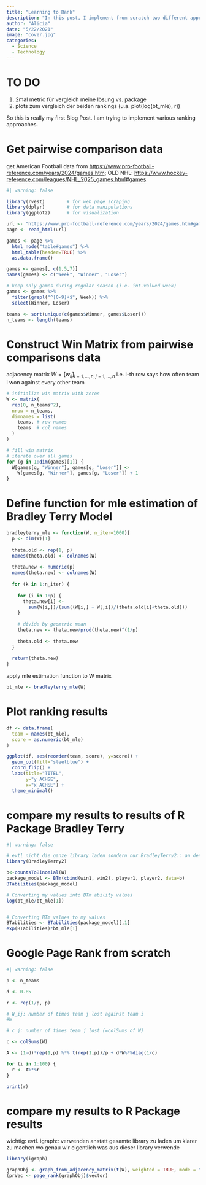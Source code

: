 ```yaml
---
title: "Learning to Rank"
description: "In this post, I implement from scratch two different approaches for learning a ranking from data on the results of pairwise comparisons."
author: "Alicia"
date: "5/22/2021"
image: "cover.jpg"
categories:
  - Science
  - Technology
---
```


# TO DO

1. 2mal metric für vergleich meine lösung vs. package
2. plots zum vergleich der beiden rankings (u.a. plot(log(bt_mle), r))



So this is really my first Blog Post. I am trying to implement various ranking approaches.

# Get pairwise comparison data

get American Football data from <https://www.pro-football-reference.com/years/2024/games.htm>; OLD NHL: <https://www.hockey-reference.com/leagues/NHL_2025_games.html#games>

```r
#| warning: false

library(rvest)        # for web page scraping
library(dplyr)        # for data manipulations
library(ggplot2)      # for visualization

url <- "https://www.pro-football-reference.com/years/2024/games.htm#games"
page <- read_html(url)

games <- page %>%
  html_node("table#games") %>%
  html_table(header=TRUE) %>%
  as.data.frame()

games <- games[, c(1,5,7)]
names(games) <- c("Week", "Winner", "Loser")

# keep only games during regular season (i.e. int-valued week)
games <- games %>%
  filter(grepl("^[0-9]+$", Week)) %>%
  select(Winner, Loser)

teams <- sort(unique(c(games$Winner, games$Loser)))
n_teams <- length(teams)
```

# Construct Win Matrix from pairwise comparisons data

adjacency matrix $W=[w_{ij}]_{i=1,\dots,n,\, j=1,\dots, n}$ i.e. i-th row says how often team i won against every other team

```r
# initialize win matrix with zeros
W <- matrix(
  rep(0, n_teams^2),
  nrow = n_teams,
  dimnames = list(
    teams, # row names
    teams  # col names
  )
)

# fill win matrix
# iterate over all games
for (g in 1:dim(games)[1]) {
  W[games[g, "Winner"], games[g, "Loser"]] <- 
    W[games[g, "Winner"], games[g, "Loser"]] + 1
}

```

# Define function for mle estimation of Bradley Terry Model

```r
bradleyterry_mle <- function(W, n_iter=1000){
  p <- dim(W)[1]
  
  theta.old <- rep(1, p)
  names(theta.old) <- colnames(W)
  
  theta.new <- numeric(p)
  names(theta.new) <- colnames(W)
  
  for (k in 1:n_iter) {
    
    for (i in 1:p) {
      theta.new[i] <- 
        sum(W[i,])/(sum((W[i,] + W[,i])/(theta.old[i]+theta.old)))
    }
    
    # divide by geomtric mean
    theta.new <- theta.new/prod(theta.new)^(1/p)
    
    theta.old <- theta.new
  }
  
  return(theta.new)
}
```

apply mle estimation function to W matrix

```r
bt_mle <- bradleyterry_mle(W)
```

# Plot ranking results

```r
df <- data.frame(
  team = names(bt_mle),
  score = as.numeric(bt_mle)
)

ggplot(df, aes(reorder(team, score), y=score)) +
  geom_col(fill="steelblue") +
  coord_flip() +
  labs(title="TITEL",
       y="y ACHSE",
       x="x ACHSE") +
  theme_minimal()
```

# compare my results to results of R Package Bradley Terry

```r
#| warning: false

# evtl nicht die ganze library laden sondern nur BradleyTerry2:: an den notwendigen Stellen nutzen
library(BradleyTerry2)

b<-countsToBinomial(W)
package_model <- BTm(cbind(win1, win2), player1, player2, data=b)
BTabilities(package_model)

# Converting my values into BTm ability values
log(bt_mle/bt_mle[1])


# Converting BTm values to my values
BTabilities <- BTabilities(package_model)[,1]
exp(BTabilities)*bt_mle[1]
```

# Google Page Rank from scratch

```r
#| warning: false

p <- n_teams

d <- 0.85

r <- rep(1/p, p)

# W_ij: number of times team j lost against team i
#W

# c_j: number of times team j lost (=colSums of W)

c <- colSums(W)

A <- (1-d)*rep(1,p) %*% t(rep(1,p))/p + d*W%*%diag(1/c) 

for (i in 1:100) {
  r <- A%*%r
}

print(r)
```
# compare my results to R Package results

wichtig: evtl. igraph:: verwenden anstatt gesamte library zu laden um klarer zu machen wo genau wir eigentlich was aus dieser library verwende

```r
library(igraph)

graphObj <- graph_from_adjacency_matrix(t(W), weighted = TRUE, mode = "directed")
(prVec <- page_rank(graphObj)$vector)
```



